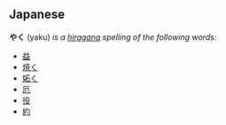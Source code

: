 ==Japanese==
'''やく''' (yaku) ''is a [[hiragana]] spelling of the following words:''
* [[益]]
* [[焼く]]
* [[妬く]]
* [[厄]]
* [[役]]
* [[約]]